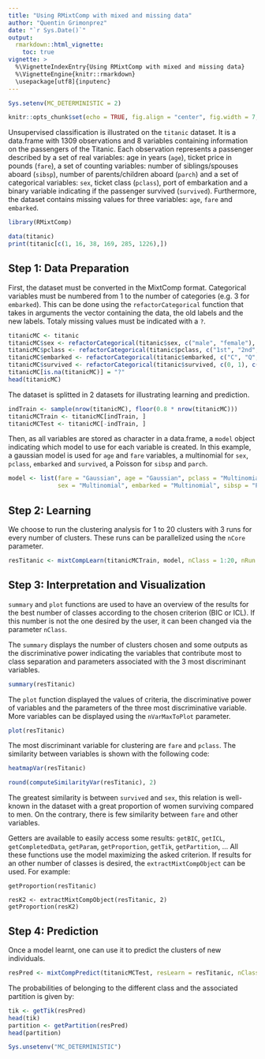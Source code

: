 ```yaml
---
title: "Using RMixtComp with mixed and missing data"
author: "Quentin Grimonprez"
date: "`r Sys.Date()`"
output: 
  rmarkdown::html_vignette:
    toc: true
vignette: >
  %\VignetteIndexEntry{Using RMixtComp with mixed and missing data}
  %\VignetteEngine{knitr::rmarkdown}
  \usepackage[utf8]{inputenc}
---
```


```r
Sys.setenv(MC_DETERMINISTIC = 2)
```

```r
knitr::opts_chunk$set(echo = TRUE, fig.align = "center", fig.width = 7, fig.height = 5)
```



Unsupervised classification is illustrated on the `titanic` dataset. It is a data.frame with 1309 observations and 8 variables containing information on the passengers of the Titanic. Each observation represents a passenger described by a set of real variables: age in years (`age`), ticket price in pounds (`fare`), a set of counting variables: number of siblings/spouses aboard (`sibsp`), number of parents/children aboard (`parch`) and a set of categorical variables: `sex`, ticket class (`pclass`), port of embarkation and a binary variable indicating if the passenger survived (`survived`). Furthermore, the dataset contains missing values for three variables: `age`, `fare` and `embarked`.
		
```r
library(RMixtComp)
```

```r
data(titanic)
print(titanic[c(1, 16, 38, 169, 285, 1226),])
```
	
	
## Step 1: Data Preparation

First, the dataset must be converted in the MixtComp format. Categorical variables must be numbered from 1 to the number of categories (e.g. 3 for `embarked`). This can be done using the `refactorCategorical` function that takes in arguments the vector containing the data, the old labels and the new labels. Totaly missing values must be indicated with a `?`.

```r
titanicMC <- titanic
titanicMC$sex <- refactorCategorical(titanic$sex, c("male", "female"), c(1, 2))
titanicMC$pclass <- refactorCategorical(titanic$pclass, c("1st", "2nd", "3rd"), c(1, 2, 3))
titanicMC$embarked <- refactorCategorical(titanic$embarked, c("C", "Q", "S"), c(1, 2, 3))
titanicMC$survived <- refactorCategorical(titanic$survived, c(0, 1), c(1, 2))
titanicMC[is.na(titanicMC)] = "?"
head(titanicMC)
```
		
		
The dataset is splitted in 2 datasets for illustrating learning and prediction.
```r
indTrain <- sample(nrow(titanicMC), floor(0.8 * nrow(titanicMC)))
titanicMCTrain <- titanicMC[indTrain, ]
titanicMCTest <- titanicMC[-indTrain, ]
```

		

<!-- In RMixtComp, most of the models support partially missing values. For illustration purpose, we add some with the following code: -->

<!-- ```{r} -->
<!-- set.seed(42) -->
<!-- titanicMC$age[sample(which(titanic$age < 10), 20)] = "[0:10]" -->
<!-- titanicMC$fare[sample(which(titanic$fare > 200), 20)] = "[200:+inf]" -->
<!-- titanicMC$age[sample(which(titanic$age < 10), 20)] = "[0:10]" -->
<!-- titanicMC$embarked[sample(which(titanicMC$embarked == 3), 40)] = "{2, 3}" -->
<!-- ```		 -->
		
Then, as all variables are stored as character in a data.frame, a `model` object indicating which model to use for each variable is created. In this example, a gaussian model is used for `age` and `fare` variables, a multinomial for `sex`, `pclass`, `embarked` and `survived`, a Poisson for `sibsp` and `parch`.

``` r
model <- list(fare = "Gaussian", age = "Gaussian", pclass = "Multinomial", survived = "Multinomial", 
              sex = "Multinomial", embarked = "Multinomial", sibsp = "Poisson", parch = "Poisson")
```
		
		
## Step 2: Learning

We choose to run the clustering analysis for 1 to 20 clusters with 3 runs for every number of clusters. These runs can be parallelized using the `nCore` parameter.

``` r
resTitanic <- mixtCompLearn(titanicMCTrain, model, nClass = 1:20, nRun = 3, nCore = 1)
```

		
## Step 3: Interpretation and Visualization

`summary` and `plot` functions are used to have an overview of the results for the best number of classes according to the chosen criterion (BIC or ICL). If this number is not the one desired by the user, it can been changed via the parameter `nClass`.
	
The `summary` displays the number of clusters chosen and some outputs as the discriminative power indicating the variables that contribute most to class separation and parameters associated with the 3 most discriminant variables.
	
``` r
summary(resTitanic)
```

The `plot` function displayed the values of criteria, the discriminative power of variables and the parameters of the three most discriminative variable. More variables can be displayed using the `nVarMaxToPlot` parameter.
``` r
plot(resTitanic)
```
	
The most discriminant variable for clustering are `fare` and `pclass`. The similarity between variables is shown with the following code:

``` r
heatmapVar(resTitanic)
```
		
``` r
round(computeSimilarityVar(resTitanic), 2)
```

The greatest similarity is between `survived` and `sex`, this relation is well-known in the dataset with a great proportion of women surviving compared to men. On the contrary, there is few similarity between `fare` and other variables.		


Getters are available to easily access some results: `getBIC`, `getICL`, `getCompletedData`, `getParam`, `getProportion`, `getTik`, `getPartition`, ...
All these functions use the model maximizing the asked criterion. If results for an other number of classes is desired, the `extractMixtCompObject` can be used. For example:
```
getProportion(resTitanic)
```

```
resK2 <- extractMixtCompObject(resTitanic, 2)
getProportion(resK2)
```

## Step 4: Prediction

Once a model learnt, one can use it to predict the clusters of new individuals.

``` r
resPred <- mixtCompPredict(titanicMCTest, resLearn = resTitanic, nClass = 5, nRun = 3, nCore = 1)
```


The probabilities of belonging to the different class and the associated partition is given by:
``` r
tik <- getTik(resPred)
head(tik)
partition <- getPartition(resPred)
head(partition)
```


```r
Sys.unsetenv("MC_DETERMINISTIC")
```